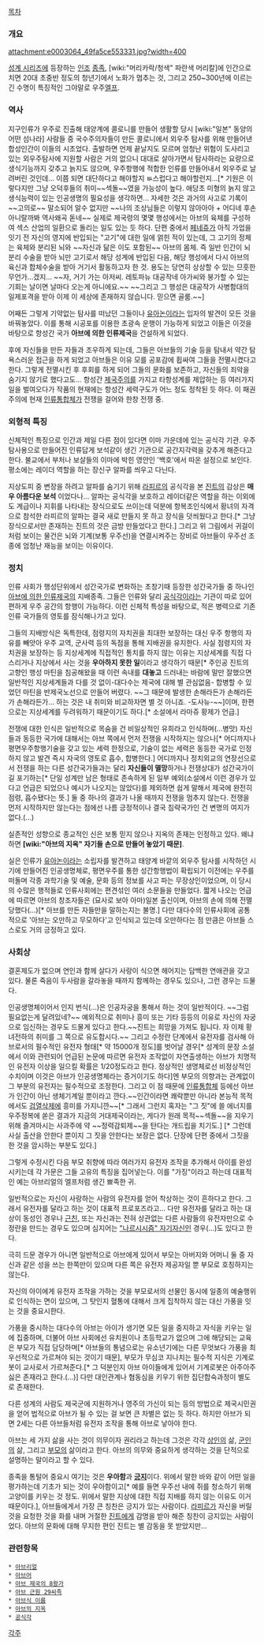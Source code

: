 [[목차]]

=== 개요 ===
attachment:e0003064_49fa5ce553331.jpg?width=400

[[성계 시리즈]]에 등장하는 [[인조]] [[종족]], [wiki:"머리카락/청색" 파란색 머리칼]에 인간으로 치면 20대 초중반 정도의 청년기에서 노화가 멈추는 것, 그리고 250~300년에 이르는 긴 수명이 특징적인 그야말로 우주[[엘프]].

=== 역사 ===
지구인류가 우주로 진출해 태양계에 콜로니를 만들어 생활할 당시 [wiki:"일본" 동양의 어떤 섬나라] 사람들 중 국수주의자들이 만든 콜로니에서 외우주 탐사를 위해 만들어낸 합성인간이 이들의 시초었다. 출발하면 언제 끝날지도 모르며 엄청난 위험이 도사리고 있는 외우주탐사에 지원할 사람은 거의 없으니 대대로 살아가면서 탐사하라는 요량으로 생식기능까지 갖추고 늙지도 않으며, 우주항행에 적합한 인류를 만들어내서 외우주로 날려버린 것인데... 이쯤 되면 대단하다고 해야할지 ㅄ스럽다고 해야할런지...[* 기원은 이렇다지만 그냥 오덕후들의 취미~~섹돌~~였을 가능성이 높다. 애당초 미형의 늙지 않고 생식능력이 있는 인공생명의 필요성을 생각하면... 자세한 것은 과거의 사고로 기록이 ~~고의로~~ 말소되어 알수 없지만 ~~나의 조상님들은 이렇지 않아아아 + 어디네 후손 아니랄까봐 역사왜곡 돋네~~ 실제로 제국령의 몇몇 행성에서는 아브의 육체를 구성하여 섹스 산업의 일환으로 돌리는 일도 있는 듯 하다. 단편 중에서 [[페네쥬]]가 아직 가업을 잇기 전 자신의 영지에 반입되는 "고기"에 대한 일에 얽힌 적이 있는데, 그 고기의 정체는 육체와 분리된 뇌와 ~~자신과 닮은 이도 포함된~~ 아브의 몸체. 즉 일반 인간이 뇌분리 수술을 받아 뇌만 고기로서 해당 성계에 반입된 다음, 해당 행성에서 다시 아브의 육신과 합체수술을 받아 거기서 활동하고자 한 것. 용도는 당연히 상상할 수 있는 므흣한 무언가…겠지… ~~자, 거기 가는 아저씨. 레토파뉴 대공작네 아가씨와 붕가할 수 있는 기회는 날이면 날마다 오는게 아니에요.~~ ~~그리고 그 행성은 대공작가 사병함대의 일제포격을 받아 이제 이 세상에 존재하지 않습니다. 믿으면 골룸.~~]

어째든 그렇게 기약없는 탐사를 떠났던 그들이나 [[유아논]]이라는 입자의 발견이 모든 것을 바꿔놓았다. 이를 통해 시공포를 이용한 초광속 운행이 가능하게 되었고 이들은 이것을 바탕으로 항성간 국가 '''아브에 의한 인류제국'''을 건설하게 되었다.

후에 자신들을 만든 자들과 조우하게 되는데, 그들은 아브들의 기술 등을 탐내서 약간 탐욕스러운 접근을 하게 되었고 아브들은 이유 모를 공포감에 휩싸여 그들을 전멸시켰다고 한다. 그렇게 전멸시킨 후 후회를 하게 되어 그들의 문화를 보존하고, 자신들의 죄악을 숨기지 않기로 했다고도... 항성간 [[제국주의]]를 가지고 타항성계를 제압하는 등 여러가지 일을 벌여오다가 작품의 현재에는 항성간 세력구도가 어느 정도 정착된 듯 하다. 이 패권주의에 현재 [[인류통합체]]가 전쟁을 걸어와 한창 전쟁 중.


=== 외형적 특징 ===
신체적인 특징으로 인간과 제일 다른 점이 있다면 이마 가운데에 있는 공식각 기관. 우주탐사용으로 만들어진 인류답게 보석같이 생긴 기관으로 공간지각력을 갖추게 해준다고 한다. 불교에서 부처나 보살들의 이마에 박힌 영안인 '백호'에서 따온 설정으로 보인다. 평소에는 레이더 역할을 하는 장신구 알파를 씌우고 다닌다. 

지상도피 중 변장을 하려고 알파를 숨기기 위해 [[라피르]]의 공식각을 본 [[진트]]의 감상은 '''매우 아름다운 보석''' 이었다나... 알파는 공식각을 보호하고 레이더같은 역할을 하는 이외에도 계급이나 지휘를 나타내는 장식으로도 쓰이는데 덕분에 항복조인식에서 황녀의 자격으로 참석한 라피르의 알파는 결국 새로 만들지 못 하고 장식을 덧씌웠다고 한다.[* 그냥 장식으로서만 존재하는 진트의 것은 금방 만들었다고 한다.] 그리고 위 그림에서 귀걸이처럼 보이는 물건은 뇌와 기계(보통 우주선)을 연결시켜주는 장비로 아브들이 우주선 조종에 엄청난 재능을 보이는 이유이다.

=== 정치 ===
인류 사회가 행성단위에서 성간국가로 변화하는 초창기때 등장한 성간국가들 중 하나인 [[아브에 의한 인류제국]]의 지배종족. 그들은 인류와 달리 [[공식각]]이라는 기관이 따로 있어 편하게 우주 공간의 항행이 가능하다. 이런 신체적 특성을 바탕으로, 적은 병력으로 기존 인류 국가들의 영토를 잠식해나가고 있다.

그들의 지배방식은 독특한데, 점령지의 자치권을 최대한 보장하는 대신 우주 항행의 자유를 빼앗아 우주 교역, 군사력 등의 독점을 통해 지배권을 유지한다. 사실 점령지의 자치권을 보장하는 등 지상세계에 직접적인 통치를 하지 않는 이유는 지상세계를 직접 다스리거나 지상에서 사는 것을 '''우아하지 못한 일'''이라고 생각하기 때문[* 주인공 진트의 고향인 행성 마틴을 침공해왔을 때 이런 속내를 '''대놓고''' 드러내는 바람에 말만 잘했으면 일반적인 지상세계들과 다를 것 없이-대다수는 제국에 대해 별 관심없음- 합병할 수 있었던 마틴을 반제국노선으로 만들어 버렸다. ~~그 때문에 발생한 손해라든가 손해라든가 손해라든가... 하는 것은 내 취미와 비교하자면 별 것 아니죠. -도사뉴-~~]이며, 한편으로는 지상세계를 두려워하기 때문이기도 하다.[* 소설에서 라마쥬 황제가 언급.]

전쟁에 대한 인식은 일반적으로 목숨을 건 비일상적인 유희라고 인식하며(…병맛) 자신들과 동등한 국가에 대해서는 아브 쪽에서 먼저 전쟁을 시작하지는 않으나[* 어디까지나 평면우주항행기술을 갖고 있는 세력 한정으로, 기술이 없는 세력은 동등한 국가로 인정하지 않고 발견 즉시 자국의 영토로 흡수, 합병한다.] 어디까지나 정치외교의 연장선으로서 전쟁을 하는 다른 성간국가들과는 달리 '''자신들이 멸망'''하거나 전쟁상대가 성간국가이길 포기하는[* 단일 성계만 남은 형태로 존속하게 된 일부 예외(소설에서 이런 경우가 있다고 언급은 되었으나 예시가 나오지는 않았다)를 제외하면 쉽게 말해서 제국에 완전히 점령, 흡수됐다는 뜻.] 둘 중 하나의 결과가 나올 때까지 전쟁을 멈추지 않는다. 전쟁을 먼저 시작하지만 않는다는 점에선 나름 긍정적이나 결국 침략국가인 건 변명의 여지가 없다.(…)

실존적인 성향으로 종교적인 신은 보통 믿지 않으나 지옥의 존재는 인정하고 있다. 왜냐하면 '''[wiki:"아브의 지옥" 자기들 손으로 만들어 놓았기 때문]'''.

실은 인류가 [[유아논]]이라는 소립자를 발견하고 태양계 바깥의 외우주 탐사를 시작하던 시기에 만들어진 인공생명체로, 평면우주를 통한 성간항행법이 확립되기 이전에는 우주를 떠돌며 각종 과학기술 및 예술, 문화 등의 정보를 사고 파는 무장상인이었으며, 이 당시의 수많은 행적들로 인류사회에는 편견섞인 여러 소문들을 만들었다. 짧게 나오는 언급에 따르면 아브의 창조자들은 (묘사로 보아 아마)일본 출신이며, 아브의 손에 의해 전멸당했다(...)[* 아브를 만든 자들만을 말하는지는 불명.] 다만 대다수의 인류사회에 공통적으로 '아브는 오만하고 무모하다'고 인식되고 있는데 오만하다는 점 만큼은 아브들 스스로도 거의 긍정하고 있다.

=== 사회상 ===
결혼제도가 없으며 연인과 함께 살다가 사랑이 식으면 헤어지는 담백한 연애관을 갖고 있다. 물론 죽음이 두사람을 갈라놓을 때까지 함께하는 경우도 있으나, 그런 경우는 드물다.

인공생명체이어서 인지 번식(…)은 인공자궁을 통해서 하는 것이 일반적이다. ~~그럼 필요없는게 달려있네?~~ 예외적으로 취미나 흥미 또는 기타 등등의 이유로 자신의 자궁으로 임신하는 경우도 드물게 있다고 한다.~~진트는 희망을 가져도 됩니다. 자 이제 황녀전하의 취미를 그 쪽으로 유도합시다.~~ 그리고 수정란 단계에서 유전자를 검사해 아브로서의 필수적인 유전자 형태[* 약 15000개 정도]를 벗어날 경우[* 성계의 문장 소설에서 이와 관련되어 언급된 논문에 따르면 유전자 조작없이 자연출생하는 아브가 치명적인 유전자 이상을 일으킬 확률은 1/20정도라고 한다. 정상적인 생명체로선 비정상적인 수치이며 이것은 아브가 인공생명체라는 증거이기도 하다]엔 부모의 의향과는 관계없이 그 부분의 유전자는 필수적으로 조정한다. 그리고 이 점 때문에 [[인류통합체]] 등에선 아브가 인간이 아닌 생체기계일 뿐이라고 깐다.~~인간이라면 쾌락뿐만 아니라 본능적 목적에서도 [[검열삭제]]에 흥미를 가지니깐~~[* 그래서 그런지 혹자는 "그 짓"에 쓸 에너지를 우주정복에 쏟은 결과가 지금의 거대제국이라는, 게다가 원래 목적~~섹돌~~을 지우기 위해 즐겨마시는 사과주에 약 ~~정력감퇴제~~을 탄다는 개드립을 치기도.] [* 그런데 사실 출산을 안한다 뿐이지 그 짓을 안한다는 보장은 없다. 단장에 단편 중에서 그짓을 한 것을 암시하는 부분도 있다.] 

그렇게 수정시킨 다음 부모 취향에 따라 여러가지 유전자 조작을 추가해서 아이를 완성시키는데 각 가문은 그들 고유의 특징을 집어넣는다. 이를 "가징"이라고 하는데 대표적인 예는 아브리얼의 엘프처럼 생긴 뾰족한 귀.

일반적으로는 자신이 사랑하는 사람의 유전자를 얻어 착상하는 것이 흔하다고 한다. 그래서 유전자를 달라고 하는 것이 대표적 프로포즈라고... 다만 유전자를 달라고 하는 대상이 동성인 경우나 [[근친]], 또는 자신과는 전혀 상관없는 다른 사람들의 유전자만으로 수정란을 만드는 경우도 있으며 심지어는 [["나르시시즘" 자기자신]]인 경우(…)도 있다고 한다. 

극히 드문 경우가 아니면 일반적으로 아브에게 있어서 부모는 아버지와 어머니 둘 중 자신과 같은 성을 쓰는 한쪽만이 있으며 다른 쪽은 유전자 제공자일 뿐 부모로 호칭하지는 않는다.

자신의 아이에게 유전자 조작을 가하는 것을 부모로서의 선물인 동시에 일종의 예술행위로 인식하는 면이 있으며, 그 탓인지 혈통에 대해서 크게 집착하지 않는 대신 가풍을 잇는 것을 중요시한다.

가풍을 중시하는 대다수의 아브는 아이가 생기면 모든 일을 중지하고 자식을 키우는 일에 집중하며, 더불어 아브 사회에선 유치원이나 초등학교가 없으며 그에 해당되는 교육은 부모가 직접 담당하며[* 아브들의 통념으로는 유소년기에는 다른 무엇보다 가풍을 최우선적으로 가르쳐야 되는 것이기 때문], 부모가 무심코 지나치는 필수적 지식은 기계로봇이 교사로서 가르쳐준다.[* 그 덕분인지 아브 아이들에게 있어서 기계로봇은 아주아주 싫은 존재라고 한다.(...)] 다만 대인관계나 협동심을 키우기 위한 집단합숙과정이 별도로 존재한다. 

다른 성계의 사람도 제국군에 지원하거나 영주의 가신이 되는 등의 방법으로 제국시민권을 얻어 법적으로 아브가 될 수 있는 걸 보면 큰 차별은 없는 듯 하다. 하지만 아브가 되면 2세는 다른 아브들처럼 유전자 조작을 통해 아브로 낳아야 한다.

아브는 세 가지 삶을 사는 것이 의무이자 권리라고 하는데 그것은 각각 [[상인]]의 삶, [[군인]]의 삶, 그리고 [[부모]]의 삶이라고 한다. 아브의 의무와 중요하게 생각하는 것을 단적으로 설명하는 말이라고 할 수 있다.

종족을 통털어 중요시 여기는 것은 '''우아함'''과 '''[[긍지]]'''이다. 위에서 말한 바와 같이 어떤 일을 평가하는데 기초가 되는 것이 우아함이고[* 예를 들면 우주선 내에 쥐를 청소하기 위해 고양이를 키우는 것 정도. 위에서 말한 지상에 대한 직접 지배를 하지 않는 이유도 이거 때문이다.], 아브들에게서 가장 큰 칭찬은 긍지가 있는 사람이다. [[라피르]]가 자신을 버릴 것을 요청한 것을 화를 내며 거절한 [[진트]]에게 감명을 받아 해준 칭찬이 긍지있는 사람이었다. 아브의 문화에 대해 무지한 편인 진트는 별 감동을 못 받았지만...

=== 관련항목 ===
 * [[아브리얼]]
 * [[아브어]]
 * [[아브 제국의 8왕가]]
 * [[아브 근원 29씨족]]
 * [[아브식 이름]]
 * [[아브의 지옥]]
 * [[공식각]]

[[각주]]

